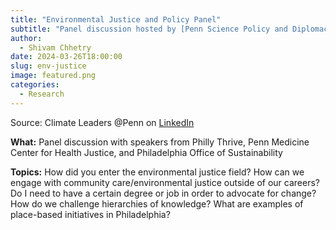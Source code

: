 ```yaml
---
title: "Environmental Justice and Policy Panel"
subtitle: "Panel discussion hosted by [Penn Science Policy and Diplomacy Group](https://www.pspdg.com) & [Climate Leaders @Penn](https://www.climateleadersatpenn.com/)"
author: 
  - Shivam Chhetry
date: 2024-03-26T18:00:00
slug: env-justice
image: featured.png
categories:
  - Research
---
```


Source: Climate Leaders @Penn on [LinkedIn](https://www.linkedin.com/posts/climate-leaders-penn_environmental-justice-and-policy-panel-activity-7176237910923325440-SspR?utm_source=share&utm_medium=member_desktop)

**What:** Panel discussion with speakers from Philly Thrive, Penn Medicine Center for Health Justice, and Philadelphia Office of Sustainability

**Topics:** How did you enter the environmental justice field? How can we engage with community care/environmental justice outside of our careers? Do I need to have a certain degree or job in order to advocate for change? How do we challenge hierarchies of knowledge? What are examples of place-based initiatives in Philadelphia?
